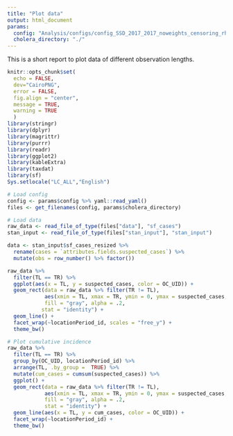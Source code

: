 ```yaml
---
title: "Plot data"
output: html_document
params:
  config: "Analysis/configs/config_SSD_2017_2017_noweights_censoring_rhoprior_UNICEF_linelist.yml"
  cholera_directory: "./"
---
```

This is a short report to plot data of different observation lengths.

```r
knitr::opts_chunk$set(
  echo = FALSE,
  dev="CairoPNG",
  error = FALSE,
  fig.align = "center",
  message = TRUE,
  warning = TRUE
  )
library(stringr)
library(dplyr)
library(magrittr)
library(purrr)
library(readr)
library(ggplot2)
library(kableExtra)
library(taxdat)
library(sf)
Sys.setlocale("LC_ALL","English")
```

```r

# Load config
config <- params$config %>% yaml::read_yaml()
files <- get_filenames(config, params$cholera_directory)

# Load data
raw_data <- read_file_of_type(files["data"], "sf_cases")
stan_input <- read_file_of_type(files["stan_input"], "stan_input")

data <- stan_input$sf_cases_resized %>% 
  rename(cases = `attributes.fields.suspected_cases`) %>% 
  mutate(obs = row_number() %>% factor())

```

```r
raw_data %>% 
  filter(TL == TR) %>% 
  ggplot(aes(x = TL, y = suspected_cases, color = OC_UID)) +
  geom_rect(data = raw_data %>% filter(TR != TL),
            aes(xmin = TL, xmax = TR, ymin = 0, ymax = suspected_cases, color = OC_UID),
            fill = "gray", alpha = .2,
           stat = "identity") +
  geom_line() +
  facet_wrap(~locationPeriod_id, scales = "free_y") +
  theme_bw()

```


```r
# Plot cumulative incidence
raw_data %>% 
  filter(TL == TR) %>%
  group_by(OC_UID, locationPeriod_id) %>% 
  arrange(TL, .by_group =  TRUE) %>% 
  mutate(cum_cases = cumsum(suspected_cases)) %>% 
  ggplot() +
  geom_rect(data = raw_data %>% filter(TR != TL),
            aes(xmin = TL, xmax = TR, ymin = 0, ymax = suspected_cases, color = OC_UID),
            fill = "gray", alpha = .2,
            stat = "identity") +
  geom_line(aes(x = TL, y = cum_cases, color = OC_UID)) +
  facet_wrap(~locationPeriod_id) +
  theme_bw()
```



